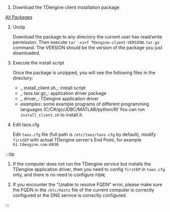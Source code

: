 
1.  Download the TDengine client installation package
  
  <PkgList type={1} sys="Linux" />

   [All Packages](https://www.taosdata.com/en/all-downloads/)

2. Unzip

   Download the package to any directory the current user has read/write permission. Then execute `tar -xzvf TDengine-client-VERSION.tar.gz` command.
   The VERSION should be the version of the package you just downloaded.

3. Execute the install script

   Once the package is unzipped, you will see the following files in the directory:
   - _ install_client.sh_: install script
   - _ taos.tar.gz_: application driver package
   - _ driver_: TDengine application driver
   - _examples_: some example programs of different programming languages (C/C#/go/JDBC/MATLAB/python/R)
   You can run `install_client.sh`  to install it.
4. Edit taos.cfg

   Edit `taos.cfg` file (full path is `/etc/taos/taos.cfg` by default), modify `firstEP` with actual TDengine server's End Point, for example `h1.tdengine.com:6030`

:::tip

1. If the computer does not run the TDengine service but installs the TDengine application driver, then you need to config `firstEP` in  `taos.cfg` only, and there is no need to configure `FQDN`;

2. If you encounter the "Unable to resolve FQDN" error, please make sure the FQDN in the `/etc/hosts` file of the current computer is correctly configured or the DNS service is correctly configured.

:::
